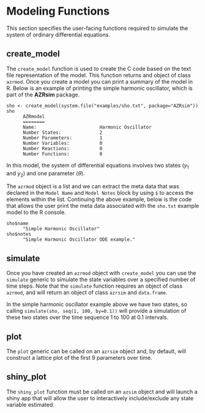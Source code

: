# Modeling Functions

This section specifies the user-facing functions required to simulate the system of ordinary differential equations.

## create_model

The `create_model` function is used to create the C code based on the text file representation of the model. This function returns and object of class `azrmod`. Once you create a model you can print a summary of the model in R. Below is an example of printing the simple harmonic oscillator, which is part of the **AZRsim** package.

```
sho <- create_model(system.file("examples/sho.txt", package="AZRsim"))
sho
      AZRmodel
      ========
      Name:                       Harmonic Oscillator
      Number States:              2
      Number Parameters:          1
      Number Variables:           0
      Number Reactions:           0
      Number Functions:           0
```

In this model, the system of differential equations involves two states ($y_1$ and $y_2$) and one parameter ($\theta$).

The `azrmod` object is a list and we can extract the meta data that was declared in the `Model Name` and `Model Notes` block by using `$` to access the elements within the list. Continuing the above example, below is the code that allows the user print the meta data associated with the `sho.txt` example model to the R console.

```
sho$name
      "Simple Harmonic Oscillator"
sho$notes
      "Simple Harmonic Oscillator ODE example."
```

## simulate

Once you have created an `azrmod` object with `create_model` you can use the `simulate` generic to simulate the state variables over a specified number of time steps. Note that the `simulate` function requires an object of class `azrmod`, and will return an object of class `azrsim` and `data.frame`.

In the simple harmonic oscillator example above we have two states, so calling `simulate(sho, seq(1, 100, by=0.1))` will provide a simulation of these two states over the time sequence 1 to 100 at 0.1 intervals.

## plot

The `plot` generic can be called on an `azrsim` object and, by default, will construct a lattice plot of the first 9 parameters over time.

## shiny_plot

The `shiny_plot` function must be called on an `azsim` object and will launch a shiny app that will allow the user to interactively include/exclude any state variable estimated.
